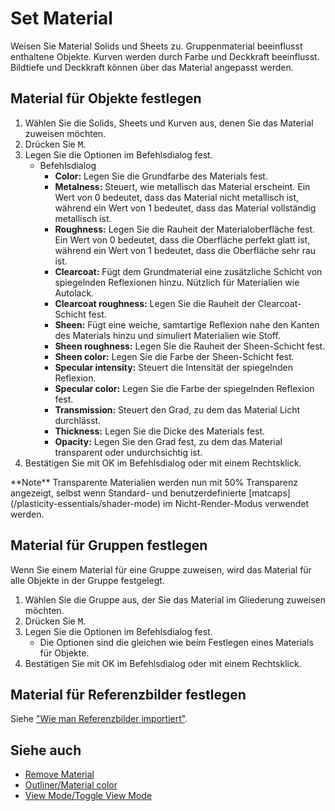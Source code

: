 
# Set Material

<Reference shortcut="M" command="Set Material" button="" />

Weisen Sie Material Solids und Sheets zu. Gruppenmaterial beeinflusst enthaltene Objekte. Kurven werden durch Farbe und Deckkraft beeinflusst. Bildtiefe und Deckkraft können über das Material angepasst werden.

## Material für Objekte festlegen

1. Wählen Sie die Solids, Sheets und Kurven aus, denen Sie das Material zuweisen möchten.
2. Drücken Sie <kbd>M</kbd>.
3. Legen Sie die Optionen im Befehlsdialog fest.
    - <Kst>Befehlsdialog</Kst>
        - **Color:** Legen Sie die Grundfarbe des Materials fest.
        - **Metalness:** Steuert, wie metallisch das Material erscheint. Ein Wert von 0 bedeutet, dass das Material nicht metallisch ist, während ein Wert von 1 bedeutet, dass das Material vollständig metallisch ist.
        - **Roughness:** Legen Sie die Rauheit der Materialoberfläche fest. Ein Wert von 0 bedeutet, dass die Oberfläche perfekt glatt ist, während ein Wert von 1 bedeutet, dass die Oberfläche sehr rau ist.
        - **Clearcoat:** Fügt dem Grundmaterial eine zusätzliche Schicht von spiegelnden Reflexionen hinzu. Nützlich für Materialien wie Autolack.
        - **Clearcoat roughness:** Legen Sie die Rauheit der Clearcoat-Schicht fest.
        - **Sheen:** Fügt eine weiche, samtartige Reflexion nahe den Kanten des Materials hinzu und simuliert Materialien wie Stoff.
        - **Sheen roughness:** Legen Sie die Rauheit der Sheen-Schicht fest.
        - **Sheen color:** Legen Sie die Farbe der Sheen-Schicht fest.
        - **Specular intensity:** Steuert die Intensität der spiegelnden Reflexion.
        - **Specular color:** Legen Sie die Farbe der spiegelnden Reflexion fest.
        - **Transmission:** Steuert den Grad, zu dem das Material Licht durchlässt.
        - **Thickness:** Legen Sie die Dicke des Materials fest.
        - **Opacity:** Legen Sie den Grad fest, zu dem das Material transparent oder undurchsichtig ist.
4. Bestätigen Sie mit OK im Befehlsdialog oder mit einem Rechtsklick.

<Callout type="info" emoji="🗒️">
**Note** 
Transparente Materialien werden nun mit 50% Transparenz angezeigt, selbst wenn Standard- und benutzerdefinierte [matcaps](/plasticity-essentials/shader-mode) im Nicht-Render-Modus verwendet werden.
</Callout>

## Material für Gruppen festlegen

Wenn Sie einem Material für eine Gruppe zuweisen, wird das Material für alle Objekte in der Gruppe festgelegt.

1. Wählen Sie die Gruppe aus, der Sie das Material im Gliederung zuweisen möchten.
2. Drücken Sie <kbd>M</kbd>.
3. Legen Sie die Optionen im Befehlsdialog fest.
    - Die Optionen sind die gleichen wie beim Festlegen eines Materials für Objekte.
4. Bestätigen Sie mit OK im Befehlsdialog oder mit einem Rechtsklick.

## Material für Referenzbilder festlegen

Siehe ["Wie man Referenzbilder importiert"](/plasticity-essentials/importing-reference-images).

## Siehe auch
- [Remove Material](remove-material)
- [Outliner/Material color](/plasticity-essentials/outliner#material-color)
- [View Mode/Toggle View Mode](/plasticity-essentials/view-mode#toggle-view-mode)